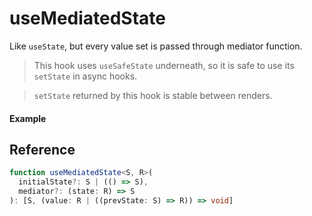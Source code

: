 
<Meta title="State/useMediatedState" component={Example} />

# useMediatedState

Like `useState`, but every value set is passed through mediator function.

> This hook uses `useSafeState` underneath, so it is safe to use its `setState` in async hooks.

> `setState` returned by this hook is stable between renders.

#### Example

<Canvas>
  <Story story={Example} inline />
</Canvas>

## Reference

```ts
function useMediatedState<S, R>(
  initialState?: S | (() => S),
  mediator?: (state: R) => S
): [S, (value: R | ((prevState: S) => R)) => void]
```
